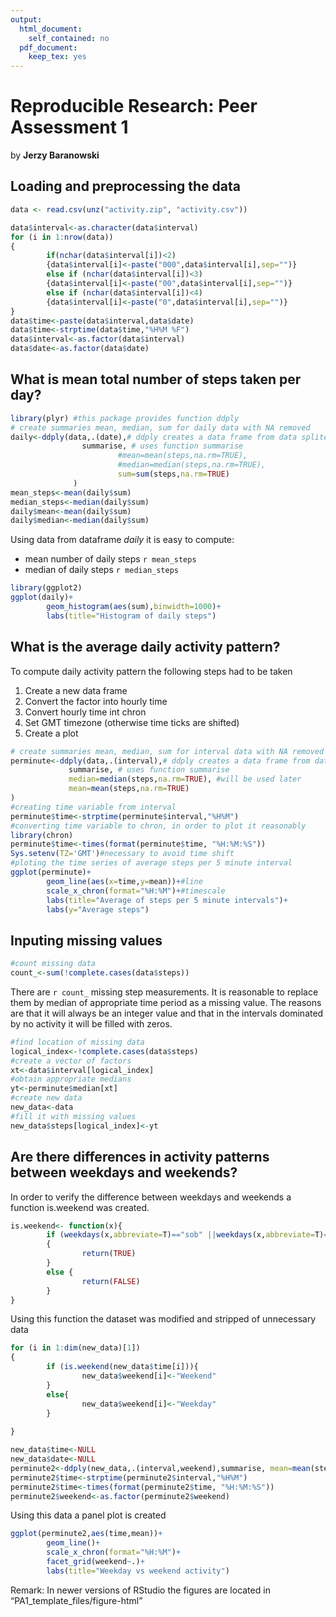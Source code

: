 ```yaml
---
output:
  html_document:
    self_contained: no
  pdf_document:
    keep_tex: yes
---
```

# Reproducible Research: Peer Assessment 1
by **Jerzy Baranowski**

## Loading and preprocessing the data

```r
data <- read.csv(unz("activity.zip", "activity.csv"))

data$interval<-as.character(data$interval)
for (i in 1:nrow(data))
{
        if(nchar(data$interval[i])<2) 
        {data$interval[i]<-paste("000",data$interval[i],sep="")}
        else if (nchar(data$interval[i])<3)
        {data$interval[i]<-paste("00",data$interval[i],sep="")}
        else if (nchar(data$interval[i])<4)
        {data$interval[i]<-paste("0",data$interval[i],sep="")}      
}
data$time<-paste(data$interval,data$date)
data$time<-strptime(data$time,"%H%M %F")
data$interval<-as.factor(data$interval)
data$date<-as.factor(data$date)
```

## What is mean total number of steps taken per day?
```r
library(plyr) #this package provides function ddply
# create summaries mean, median, sum for daily data with NA removed
daily<-ddply(data,.(date),# ddply creates a data frame from data splited by variable date
                summarise, # uses function summarise
                        #mean=mean(steps,na.rm=TRUE),
                        #median=median(steps,na.rm=TRUE),
                        sum=sum(steps,na.rm=TRUE)
              )
mean_steps<-mean(daily$sum)
median_steps<-median(daily$sum)
daily$mean<-mean(daily$sum)
daily$median<-median(daily$sum)
```
Using data from dataframe *daily* it is easy to compute:

- mean number of daily steps `r mean_steps`
- median of daily steps `r median_steps`



```r
library(ggplot2)
ggplot(daily)+
        geom_histogram(aes(sum),binwidth=1000)+
        labs(title="Histogram of daily steps")


```


## What is the average daily activity pattern?
To compute daily activity pattern the following steps had to be taken

1. Create a new data frame
2. Convert the factor into hourly time
3. Convert hourly time int chron
4. Set GMT timezone (otherwise time ticks are shifted)
5. Create a plot
```r

# create summaries mean, median, sum for interval data with NA removed
perminute<-ddply(data,.(interval),# ddply creates a data frame from data splited by variable date
             summarise, # uses function summarise
             median=median(steps,na.rm=TRUE), #will be used later
             mean=mean(steps,na.rm=TRUE)
)
#creating time variable from interval
perminute$time<-strptime(perminute$interval,"%H%M")
#converting time variable to chron, in order to plot it reasonably
library(chron)
perminute$time<-times(format(perminute$time, "%H:%M:%S"))
Sys.setenv(TZ='GMT')#necessary to avoid time shift
#ploting the time series of average steps per 5 minute interval
ggplot(perminute)+
        geom_line(aes(x=time,y=mean))+#line
        scale_x_chron(format="%H:%M")+#timescale
        labs(title="Average of steps per 5 minute intervals")+
        labs(y="Average steps")
```

## Inputing missing values

```r
#count missing data
count_<-sum(!complete.cases(data$steps))
```
There are `r count_` missing step measurements. It is reasonable to replace them by median of appropriate time period as a missing value. The reasons are that it will always be an integer value and that in the intervals dominated by no activity it will be filled with zeros.
```r
#find location of missing data
logical_index<-!complete.cases(data$steps)
#create a vector of factors
xt<-data$interval[logical_index]
#obtain appropriate medians
yt<-perminute$median[xt]
#create new data 
new_data<-data
#fill it with missing values
new_data$steps[logical_index]<-yt
```
## Are there differences in activity patterns between weekdays and weekends?
In order to verify the difference between weekdays and weekends a function is.weekend was created. 

```r
is.weekend<- function(x){ 
        if (weekdays(x,abbreviate=T)=="sob" ||weekdays(x,abbreviate=T)=="nie")
        {
                return(TRUE)  
        }
        else {
                return(FALSE)
        }
}
```
Using this function the dataset was modified and stripped of unnecessary data
```r
for (i in 1:dim(new_data)[1])
{
        if (is.weekend(new_data$time[i])){
                new_data$weekend[i]<-"Weekend"
        }
        else{
                new_data$weekend[i]<-"Weekday"
        }
        
}

new_data$time<-NULL
new_data$date<-NULL
perminute2<-ddply(new_data,.(interval,weekend),summarise, mean=mean(steps))
perminute2$time<-strptime(perminute2$interval,"%H%M")
perminute2$time<-times(format(perminute2$time, "%H:%M:%S"))
perminute2$weekend<-as.factor(perminute2$weekend)

```
Using this data a panel plot is created

```r
ggplot(perminute2,aes(time,mean))+
        geom_line()+
        scale_x_chron(format="%H:%M")+
        facet_grid(weekend~.)+
        labs(title="Weekday vs weekend activity")


```

Remark: In newer versions of RStudio the figures are located in "PA1_template_files/figure-html" 